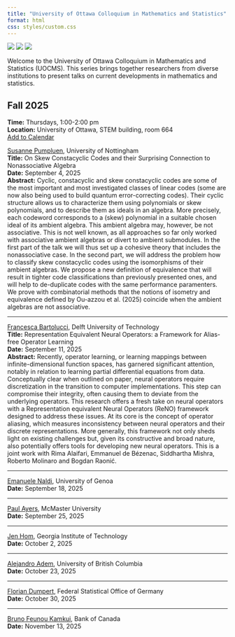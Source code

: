 ```yaml
---
title: "University of Ottawa Colloquium in Mathematics and Statistics"
format: html
css: styles/custom.css
---
```


<div class="logos">
  <img src="logos/uo.png">
  <img src="logos/crm.png">
  <img src="logos/timc.png">
</div>

Welcome to the University of Ottawa Colloquium in Mathematics and Statistics (UOCMS). This series brings together researchers from diverse institutions to present talks on current developments in mathematics and statistics.

## Fall 2025  
**Time:** Thursdays, 1:00-2:00 pm  
**Location:** University of Ottawa, STEM building, room 664  
[Add to Calendar](calendar/uocms_fall2025.ics)

[Susanne Pumpluen](https://www.nottingham.ac.uk/mathematics/people/susanne.pumpluen), University of Nottingham  
**Title:** On Skew Constacyclic Codes and their Surprising Connection to Nonassociative Algebra  
**Date:** September 4, 2025  
**Abstract:** Cyclic, constacyclic and skew constacyclic codes are some of the most important and most investigated classes of linear codes (some are now also being used to build quantum error-correcting codes).
Their cyclic structure allows us to characterize them using  polynomials or skew polynomials, and to describe them as ideals in an algebra. More precisely, each codeword corresponds to a (skew) polynomial in a suitable chosen ideal of its ambient algebra.
This ambient algebra may, however, be not associative. This is not well known, as all approaches so far only worked with associative ambient algebras or divert to ambient submodules. In the first part of the talk we will thus set up a cohesive theory that includes the nonassociative case.
In the second part, we will address the problem how to classify skew constacyclic codes using the isomorphisms of their ambient algebras. We propose a new definition of equivalence that will result in tighter code classifications than previously presented ones, and will help to de-duplicate codes with the same performance paramenters. We prove with combinatorial methods that the notions of isometry and equivalence defined by Ou-azzou et al. (2025) coincide when the ambient algebras are not associative.  

---

[Francesca Bartolucci](https://sites.google.com/view/bartoluccifrancesca), Delft University of Technology    
**Title:** Representation Equivalent Neural Operators: a Framework for Alias-free Operator Learning  
**Date:** September 11, 2025  
**Abstract:** Recently, operator learning, or learning mappings between infinite-dimensional function spaces, has garnered significant attention, notably in relation to learning partial differential equations from data. Conceptually clear when outlined on paper, neural operators require discretization in the transition to computer implementations. This step can compromise their integrity, often causing them to deviate from the underlying operators. This research offers a fresh take on neural operators with a Representation equivalent Neural Operators (ReNO) framework designed to address these issues. At its core is the concept of operator aliasing, which measures inconsistency between neural operators and their discrete representations. More generally, this framework not only sheds light on existing challenges but, given its constructive and broad nature, also potentially offers tools for developing new neural operators. This is a joint work with Rima Alaifari, Emmanuel de Bézenac, Siddhartha Mishra, Roberto Molinaro and Bogdan Raonić.  

---

[Emanuele Naldi](https://sites.google.com/view/emanuelenaldi/home-page), University of Genoa  
**Date:** September 18, 2025  

---

[Paul Ayers](https://www.chemistry.mcmaster.ca/ayers/1_Paul/about.html), McMaster University  
**Date:** September 25, 2025  

---

[Jen Hom](https://jhom6.math.gatech.edu/), Georgia Institute of Technology  
**Date:** October 2, 2025  

---

[Alejandro Adem](https://personal.math.ubc.ca/~adem/), University of British Columbia  
**Date:** October 23, 2025  

---

[Florian Dumpert](https://scholar.google.com/citations?user=Ry3IviAAAAAJ&hl=de), Federal Statistical Office of Germany  
**Date:** October 30, 2025  

---

[Bruno Feunou Kamkui](https://sites.google.com/view/bruno-feunou/home), Bank of Canada  
**Date:** November 13, 2025  



